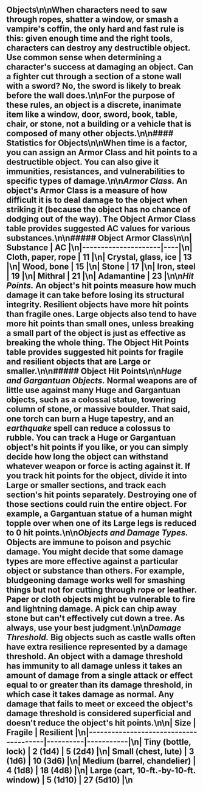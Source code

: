 ## Objects\n\nWhen characters need to saw through ropes, shatter a window, or smash a vampire's coffin, the only hard and fast rule is this: given enough time and the right tools, characters can destroy any destructible object. Use common sense when determining a character's success at damaging an object. Can a fighter cut through a section of a stone wall with a sword? No, the sword is likely to break before the wall does.\n\nFor the purpose of these rules, an object is a discrete, inanimate item like a window, door, sword, book, table, chair, or stone, not a building or a vehicle that is composed of many other objects.\n\n#### Statistics for Objects\n\nWhen time is a factor, you can assign an Armor Class and hit points to a destructible object. You can also give it immunities, resistances, and vulnerabilities to specific types of damage.\n\n***Armor Class.*** An object's Armor Class is a measure of how difficult it is to deal damage to the object when striking it (because the object has no chance of dodging out of the way). The Object Armor Class table provides suggested AC values for various substances.\n\n##### Object Armor Class\n\n| Substance           | AC |\n|---------------------|----|\n| Cloth, paper, rope  | 11 |\n| Crystal, glass, ice | 13 |\n| Wood, bone          | 15 |\n| Stone               | 17 |\n| Iron, steel         | 19 |\n| Mithral             | 21 |\n| Adamantine          | 23 |\n\n***Hit Points.*** An object's hit points measure how much damage it can take before losing its structural integrity. Resilient objects have more hit points than fragile ones. Large objects also tend to have more hit points than small ones, unless breaking a small part of the object is just as effective as breaking the whole thing. The Object Hit Points table provides suggested hit points for fragile and resilient objects that are Large or smaller.\n\n##### Object Hit Points\n\n***Huge and Gargantuan Objects.*** Normal weapons are of little use against many Huge and Gargantuan objects, such as a colossal statue, towering column of stone, or massive boulder. That said, one torch can burn a Huge tapestry, and an *earthquake* spell can reduce a colossus to rubble. You can track a Huge or Gargantuan object's hit points if you like, or you can simply decide how long the object can withstand whatever weapon or force is acting against it. If you track hit points for the object, divide it into Large or smaller sections, and track each section's hit points separately. Destroying one of those sections could ruin the entire object. For example, a Gargantuan statue of a human might topple over when one of its Large legs is reduced to 0 hit points.\n\n***Objects and Damage Types.*** Objects are immune to poison and psychic damage. You might decide that some damage types are more effective against a particular object or substance than others. For example, bludgeoning damage works well for smashing things but not for cutting through rope or leather. Paper or cloth objects might be vulnerable to fire and lightning damage. A pick can chip away stone but can't effectively cut down a tree. As always, use your best judgment.\n\n***Damage Threshold.*** Big objects such as castle walls often have extra resilience represented by a damage threshold. An object with a damage threshold has immunity to all damage unless it takes an amount of damage from a single attack or effect equal to or greater than its damage threshold, in which case it takes damage as normal. Any damage that fails to meet or exceed the object's damage threshold is considered superficial and doesn't reduce the object's hit points.\n\n| Size                                  | Fragile  | Resilient |\n|---------------------------------------|----------|-----------|\n| Tiny (bottle, lock)                   | 2 (1d4)  | 5 (2d4)   |\n| Small (chest, lute)                   | 3 (1d6)  | 10 (3d6)  |\n| Medium (barrel, chandelier)           | 4 (1d8)  | 18 (4d8)  |\n| Large (cart, 10-ft.-by-10-ft. window) | 5 (1d10) | 27 (5d10) |\n